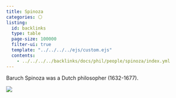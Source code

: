 ```yaml
---
title: Spinoza
categories: ⚪
listing:
  id: backlinks
  type: table
  page-size: 100000
  filter-ui: true
  template: "../../../../ejs/custom.ejs"
  contents:
    - ../../../../backlinks/docs/phil/people/spinoza/index.yml
---
```


Baruch Spinoza was a Dutch philosopher (1632-1677).

![](/images/headshots/spinoza.jpeg)

